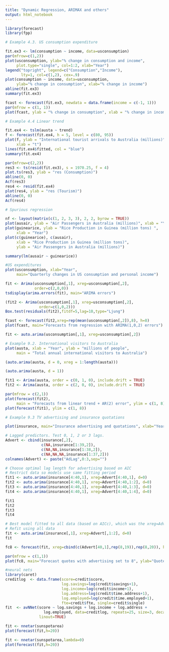 ```yaml
---
title: "Dynamic Regression, ARIMAX and others"
output: html_notebook
---
```

```r
library(forecast)
library(fpp)

# Example 4.3. US consumption expenditure

fit.ex3 <- lm(consumption ~ income, data=usconsumption)
par(mfrow=c(1,2))
plot(usconsumption, ylab="% change in consumption and income",
     plot.type="single", col=1:2, xlab="Year")
legend("topright", legend=c("Consumption","Income"),
       lty=1, col=c(1,2), cex=.9)
plot(consumption ~ income, data=usconsumption, 
     ylab="% change in consumption", xlab="% change in income")
abline(fit.ex3)
summary(fit.ex3)

fcast <- forecast(fit.ex3, newdata = data.frame(income = c(-1, 1)))
par(mfrow = c(1, 1))
plot(fcast, ylab = "% change in consumption", xlab = "% change in income")
```

```r
# Example 4.4 Linear trend

fit.ex4 <- tslm(austa ~ trend)
f <- forecast(fit.ex4, h = 5, level = c(80, 95))
plot(f, ylab = "International tourist arrivals to Australia (millions)", 
     xlab = "t")
lines(fit.ex4$fitted, col = "blue")
summary(fit.ex4)

par(mfrow=c(2,2))
res3 <- ts(resid(fit.ex3), s = 1970.25, f = 4)
plot.ts(res3, ylab = "res (Consumption)")
abline(0, 0)
Acf(res3)
res4 <- resid(fit.ex4)
plot(res4, ylab = "res (Tourism)")
abline(0, 0)
Acf(res4)


```

```r
# Spurious regression

nf <- layout(matrix(c(1, 2, 3, 3), 2, 2, byrow = TRUE))
plot(ausair, ylab = "Air Passengers in Australia (millions)", xlab = "Year")
plot(guinearice, ylab = "Rice Production in Guinea (million tons) ", 
     xlab = "Year")
plot(c(guinearice), c(ausair), 
     xlab = "Rice Production in Guinea (million tons)", 
     ylab = "Air Passengers in Australia (millions)")

summary(lm(ausair ~ guinearice))
```


```r
#US expenditures
plot(usconsumption, xlab="Year",
     main="Quarterly changes in US consumption and personal income")

fit <- Arima(usconsumption[,1], xreg=usconsumption[,2],
             order=c(2,0,0))
tsdisplay(arima.errors(fit), main="ARIMA errors")

(fit2 <- Arima(usconsumption[,1], xreg=usconsumption[,2],
               order=c(1,0,2)))
Box.test(residuals(fit2),fitdf=5,lag=10,type="Ljung")

fcast <- forecast(fit2,xreg=rep(mean(usconsumption[,2]),8), h=8)
plot(fcast, main="Forecasts from regression with ARIMA(1,0,2) errors")

fit <- auto.arima(usconsumption[,1], xreg=usconsumption[,2])

```


```r
# Example 9.2. International visitors to Australia
plot(austa, xlab = "Year", ylab = "millions of people", 
     main = "Total annual international visitors to Australia")

(auto.arima(austa, d = 0, xreg = 1:length(austa)))

(auto.arima(austa, d = 1))

fit1 <- Arima(austa, order = c(0, 1, 0), include.drift = TRUE)
fit2 <- Arima(austa, order = c(2, 0, 0), include.drift = TRUE)

par(mfrow = c(2,1))
plot(forecast(fit2), 
     main = "Forecasts from linear trend + AR(2) error", ylim = c(1, 8))
plot(forecast(fit1), ylim = c(1, 8))

# Example 9.3 TV advertising and insurance quotations

plot(insurance, main="Insurance advertising and quotations", xlab="Year")

```


```r
# Lagged predictors. Test 0, 1, 2 or 3 lags.
Advert <- cbind(insurance[,2],
                c(NA,insurance[1:39,2]),
                c(NA,NA,insurance[1:38,2]),
                c(NA,NA,NA,insurance[1:37,2]))
colnames(Advert) <- paste("AdLag",0:3,sep="")

# Choose optimal lag length for advertising based on AIC 
# Restrict data so models use same fitting period
fit1 <- auto.arima(insurance[4:40,1], xreg=Advert[4:40,1], d=0)
fit2 <- auto.arima(insurance[4:40,1], xreg=Advert[4:40,1:2], d=0)
fit3 <- auto.arima(insurance[4:40,1], xreg=Advert[4:40,1:3], d=0)
fit4 <- auto.arima(insurance[4:40,1], xreg=Advert[4:40,1:4], d=0)

fit1
fit2
fit3
fit4

# Best model fitted to all data (based on AICc), which was the xreg=Advert[4:40,1:2], d=0
# Refit using all data
fit <- auto.arima(insurance[,1], xreg=Advert[,1:2], d=0)
fit

fc8 <- forecast(fit, xreg=cbind(c(Advert[40,1],rep(8,19)),rep(8,20)), h=20)

par(mfrow = c(1,1))
plot(fc8, main="Forecast quotes with advertising set to 8", ylab="Quotes")

```


```r
#neural nets
library(caret)
creditlog  <- data.frame(score=credit$score,
                         log.savings=log(credit$savings+1),
                         log.income=log(credit$income+1),
                         log.address=log(credit$time.address+1),
                         log.employed=log(credit$time.employed+1),
                         fte=credit$fte, single=credit$single)
fit  <- avNNet(score ~ log.savings + log.income + log.address +
                 log.employed, data=creditlog, repeats=25, size=3, decay=0.1,
               linout=TRUE)

fit <- nnetar(sunspotarea)
plot(forecast(fit,h=20))

fit <- nnetar(sunspotarea,lambda=0)
plot(forecast(fit,h=20))

```

